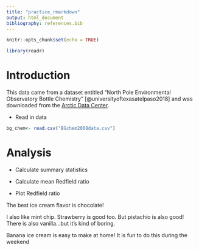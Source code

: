 ```yaml
---
title: "practice_rmarkdown"
output: html_document
bibliography: references.bib
---
```


```r
knitr::opts_chunk$set(echo = TRUE)
```

```r
library(readr)
```

# Introduction 

This data came from a dataset entitled "North Pole Environmental Observatory Bottle Chemistry" [@universityoftexasatelpaso2018] and was downloaded from the [Arctic Data Center](https://arcticdata.io/catalog/view/doi:10.18739/A25T3FZ8X).

-   Read in data

```r
bg_chem<- read.csv("BGchem2008data.csv")
```

# Analysis

-   Calculate summary statistics

```{=html}
<!-- -->
```
-   Calculate mean Redfield ratio

-   Plot Redfield ratio


The best ice cream flavor is chocolate!

I also like mint chip. Strawberry is good too. But pistachio is also good! There is also vanilla...but it's kind of boring. 

Banana ice cream is easy to make at home! It is fun to do this during the weekend

